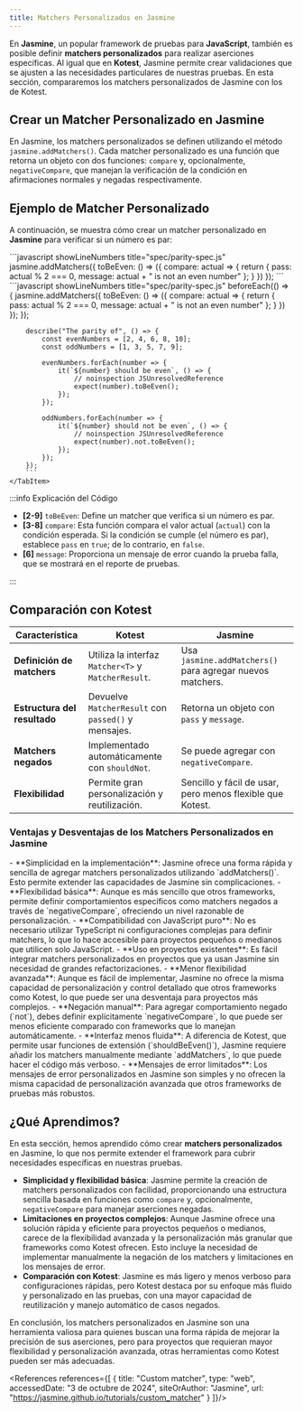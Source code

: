 ```yaml
---
title: Matchers Personalizados en Jasmine
---
```


<ReadingTime/>


En **Jasmine**, un popular framework de pruebas para **JavaScript**, también es posible definir **matchers personalizados** para realizar aserciones específicas. Al igual que en **Kotest**, Jasmine permite crear validaciones que se ajusten a las necesidades particulares de nuestras pruebas. En esta sección, compararemos los matchers personalizados de Jasmine con los de Kotest.

## Crear un Matcher Personalizado en Jasmine

En Jasmine, los matchers personalizados se definen utilizando el método `jasmine.addMatchers()`. Cada matcher personalizado es una función que retorna un objeto con dos funciones: `compare` y, opcionalmente, `negativeCompare`, que manejan la verificación de la condición en afirmaciones normales y negadas respectivamente.

## Ejemplo de Matcher Personalizado

A continuación, se muestra cómo crear un matcher personalizado en **Jasmine** para verificar si un número es par:

<Tabs>
    <TabItem label={"Código esencial"} value={"Código esencial"}>
        ```javascript showLineNumbers title="spec/parity-spec.js"
        jasmine.addMatchers({
            toBeEven: () => ({
                compare: actual => {
                    return {
                        pass: actual % 2 === 0,
                        message: actual + " is not an even number"
                    };
                }
            })
        });
        ```
    </TabItem>
    <TabItem label={"Código completo"} value={"Código completo"}>
        ```javascript showLineNumbers title="spec/parity-spec.js"
        beforeEach(() => {
            jasmine.addMatchers({
                toBeEven: () => ({
                    compare: actual => {
                        return {
                            pass: actual % 2 === 0,
                            message: actual + " is not an even number"
                        };
                    }
                })
            });
        });

        describe("The parity of", () => {
            const evenNumbers = [2, 4, 6, 8, 10];
            const oddNumbers = [1, 3, 5, 7, 9];

            evenNumbers.forEach(number => {
                it(`${number} should be even`, () => {
                    // noinspection JSUnresolvedReference
                    expect(number).toBeEven();
                });
            });

            oddNumbers.forEach(number => {
                it(`${number} should not be even`, () => {
                    // noinspection JSUnresolvedReference
                    expect(number).not.toBeEven();
                });
            });
        });
        ```
    </TabItem>
</Tabs>

:::info Explicación del Código

- **[2-9]** `toBeEven`: Define un matcher que verifica si un número es par.
- **[3-8]** `compare`: Esta función compara el valor actual (`actual`) con la condición esperada. Si la condición se cumple (el número es par), establece `pass` en `true`; de lo contrario, en `false`.
- **[6]** `message`: Proporciona un mensaje de error cuando la prueba falla, que se mostrará en el reporte de pruebas.

:::

## Comparación con Kotest

| Característica               | **Kotest**                                          | **Jasmine**                                               |
|------------------------------|-----------------------------------------------------|-----------------------------------------------------------|
| **Definición de matchers**   | Utiliza la interfaz `Matcher<T>` y `MatcherResult`. | Usa `jasmine.addMatchers()` para agregar nuevos matchers. |
| **Estructura del resultado** | Devuelve `MatcherResult` con `passed()` y mensajes. | Retorna un objeto con `pass` y `message`.                 |
| **Matchers negados**         | Implementado automáticamente con `shouldNot`.       | Se puede agregar con `negativeCompare`.                   |
| **Flexibilidad**             | Permite gran personalización y reutilización.       | Sencillo y fácil de usar, pero menos flexible que Kotest. |

### Ventajas y Desventajas de los Matchers Personalizados en Jasmine

<ProCons>
    <Pros>
        - **Simplicidad en la implementación**: Jasmine ofrece una forma rápida y sencilla de agregar matchers personalizados utilizando `addMatchers()`. Esto permite extender las capacidades de Jasmine sin complicaciones.
        - **Flexibilidad básica**: Aunque es más sencillo que otros frameworks, permite definir comportamientos específicos como matchers negados a través de `negativeCompare`, ofreciendo un nivel razonable de personalización.
        - **Compatibilidad con JavaScript puro**: No es necesario utilizar TypeScript ni configuraciones complejas para definir matchers, lo que lo hace accesible para proyectos pequeños o medianos que utilicen solo JavaScript.
        - **Uso en proyectos existentes**: Es fácil integrar matchers personalizados en proyectos que ya usan Jasmine sin necesidad de grandes refactorizaciones.
    </Pros>
    <Cons>
        - **Menor flexibilidad avanzada**: Aunque es fácil de implementar, Jasmine no ofrece la misma capacidad de personalización y control detallado que otros frameworks como Kotest, lo que puede ser una desventaja para proyectos más complejos.
        - **Negación manual**: Para agregar comportamiento negado (`not`), debes definir explícitamente `negativeCompare`, lo que puede ser menos eficiente comparado con frameworks que lo manejan automáticamente.
        - **Interfaz menos fluida**: A diferencia de Kotest, que permite usar funciones de extensión (`shouldBeEven()`), Jasmine requiere añadir los matchers manualmente mediante `addMatchers`, lo que puede hacer el código más verboso.
        - **Mensajes de error limitados**: Los mensajes de error personalizados en Jasmine son simples y no ofrecen la misma capacidad de personalización avanzada que otros frameworks de pruebas más robustos.
    </Cons>
</ProCons>

## ¿Qué Aprendimos?

En esta sección, hemos aprendido cómo crear **matchers personalizados** en Jasmine, lo que nos permite extender el framework para cubrir necesidades específicas en nuestras pruebas.

- **Simplicidad y flexibilidad básica**: Jasmine permite la creación de matchers personalizados con facilidad, proporcionando una estructura sencilla basada en funciones como `compare` y, opcionalmente, `negativeCompare` para manejar aserciones negadas.
- **Limitaciones en proyectos complejos**: Aunque Jasmine ofrece una solución rápida y eficiente para proyectos pequeños o medianos, carece de la flexibilidad avanzada y la personalización más granular que frameworks como Kotest ofrecen. Esto incluye la necesidad de implementar manualmente la negación de los matchers y limitaciones en los mensajes de error.
- **Comparación con Kotest**: Jasmine es más ligero y menos verboso para configuraciones rápidas, pero Kotest destaca por su enfoque más fluido y personalizado en las pruebas, con una mayor capacidad de reutilización y manejo automático de casos negados.

En conclusión, los matchers personalizados en Jasmine son una herramienta valiosa para quienes buscan una forma rápida de mejorar la precisión de sus aserciones, pero para proyectos que requieran mayor flexibilidad y personalización avanzada, otras herramientas como Kotest pueden ser más adecuadas.

<References references={[
    {
        title: "Custom matcher",
        type: "web",
        accessedDate: "3 de octubre de 2024",
        siteOrAuthor: "Jasmine",
        url: "https://jasmine.github.io/tutorials/custom_matcher"
    }
]}/>
